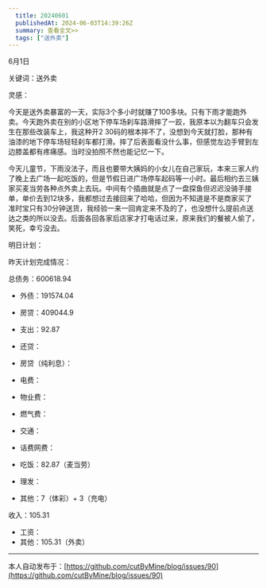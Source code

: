 ```yaml
---
  title: 20240601
  publishedAt: 2024-06-03T14:39:26Z
  summary: 查看全文>>
  tags: ["送外卖"]
---
```


6月1日

关键词：送外卖

灵感：

今天是送外卖暴富的一天，实际3个多小时就赚了100多块。只有下雨才能跑外卖。今天跑外卖在别的小区地下停车场刹车路滑摔了一跤，我原本以为翻车只会发生在那些改装车上，我这种开2 30码的根本摔不了，没想到今天就打脸，那种有油漆的地下停车场轻轻刹车都打滑。摔了后表面看没什么事，但感觉左边手臂到左边膝盖都有疼痛感。当时没拍照不然也能记忆一下。

今天儿童节，下雨没法子，而且也要带大姨妈的小女儿在自己家玩，本来三家人约了晚上去广场一起吃饭的，但是节假日进广场停车起码等一小时。最后相约去三姨家买麦当劳各种点外卖上去玩。中间有个插曲就是点了一盘探鱼但迟迟没骑手接单，单价去到12块多，我都想过去接回来了哈哈，但因为不知道是不是商家买了准时宝只有30分钟送货，我经验一来一回肯定来不及的了，也没想什么提前点送达之类的所以没去。后面各回各家后店家才打电话过来，原来我们的餐被人偷了，笑死，幸亏没去。

明日计划：

昨天计划完成情况：

总债务：600618.94
- 外债：191574.04
- 房贷：409044.9

- 支出：92.87
- 还贷：
- 房贷（纯利息）：
- 电费：
- 物业费：
- 燃气费：
- 交通：
- 话费网费：
- 吃饭：82.87（麦当劳）
- 理发：
- 其他：7（体彩）+ 3（充电）

收入：105.31
- 工资：
- 其他：105.31（外卖）


---
本人自动发布于：[https://github.com/cutByMine/blog/issues/90](https://github.com/cutByMine/blog/issues/90)
